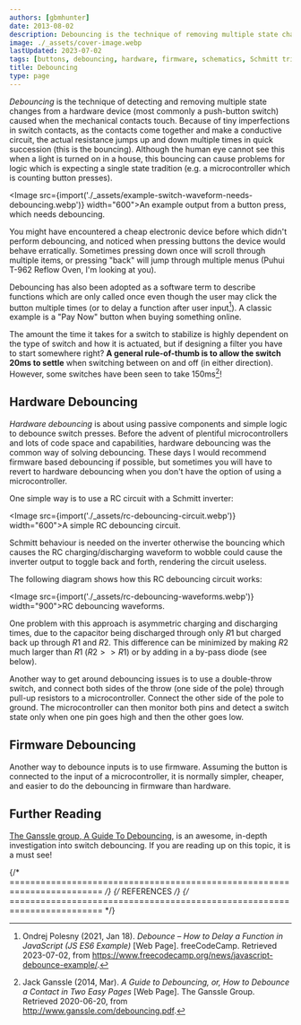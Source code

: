 ```yaml
---
authors: [gbmhunter]
date: 2013-08-02
description: Debouncing is the technique of removing multiple state changes from a device such as a switch caused when mechanical contacts touch. This page covers schematics, waveforms, hardware vs. firmware debouncing and more info.
image: ./_assets/cover-image.webp
lastUpdated: 2023-07-02
tags: [buttons, debouncing, hardware, firmware, schematics, Schmitt trigger, Ganssle, switch]
title: Debouncing
type: page
---
```


<WarningIsNotes />

_Debouncing_ is the technique of detecting and removing multiple state changes from a hardware device (most commonly a push-button switch) caused when the mechanical contacts touch. Because of tiny imperfections in switch contacts, as the contacts come together and make a conductive circuit, the actual resistance jumps up and down multiple times in quick succession (this is the bouncing). Although the human eye cannot see this when a light is turned on in a house, this bouncing can cause problems for logic which is expecting a single state tradition (e.g. a microcontroller which is counting button presses).

<Image src={import('./_assets/example-switch-waveform-needs-debouncing.webp')} width="600">An example output from a button press, which needs debouncing.</Image>

You might have encountered a cheap electronic device before which didn't perform debouncing, and noticed when pressing buttons the device would behave erratically. Sometimes pressing down once will scroll through multiple items, or pressing "back" will jump through multiple menus (Puhui T-962 Reflow Oven, I'm looking at you).

Debouncing has also been adopted as a software term to describe functions which are only called once even though the user may click the button multiple times (or to delay a function after user input[^free-code-camp-debounce-how-to-delay-a-javascript-function]). A classic example is a "Pay Now" button when buying something online.

The amount the time it takes for a switch to stabilize is highly dependent on the type of switch and how it is actuated, but if designing a filter you have to start somewhere right? **A general rule-of-thumb is to allow the switch 20ms to settle** when switching between on and off (in either direction). However, some switches have been seen to take 150ms[^ganssle-guide-to-debouncing]!

## Hardware Debouncing

_Hardware debouncing_ is about using passive components and simple logic to debounce switch presses. Before the advent of plentiful microcontrollers and lots of code space and capabilities, hardware debouncing was the common way of solving debouncing. These days I would recommend firmware based debouncing if possible, but sometimes you will have to revert to hardware debouncing when you don't have the option of using a microcontroller. 

One simple way is to use a RC circuit with a Schmitt inverter:

<Image src={import('./_assets/rc-debouncing-circuit.webp')} width="600">A simple RC debouncing circuit.</Image>

Schmitt behaviour is needed on the inverter otherwise the bouncing which causes the RC charging/discharging waveform to wobble could cause the inverter output to toggle back and forth, rendering the circuit useless.

The following diagram shows how this RC debouncing circuit works:

<Image src={import('./_assets/rc-debouncing-waveforms.webp')} width="900">RC debouncing waveforms.</Image>

One problem with this approach is asymmetric charging and discharging times, due to the capacitor being discharged through only $R1$ but charged back up through $R1$ and $R2$. This difference can be minimized by making $R2$ much larger than $R1$ ($R2 >> R1$) or by adding in a by-pass diode (see below).

Another way to get around debouncing issues is to use a double-throw switch, and connect both sides of the throw (one side of the pole) through pull-up resistors to a microcontroller. Connect the other side of the pole to ground. The microcontroller can then monitor both pins and detect a switch state only when one pin goes high and then the other goes low.

## Firmware Debouncing

Another way to debounce inputs is to use firmware. Assuming the button is connected to the input of a microcontroller, it is normally simpler, cheaper, and easier to do the debouncing in firmware than hardware.

## Further Reading

[The Ganssle group, A Guide To Debouncing](http://www.ganssle.com/debouncing.pdf), is an awesome, in-depth investigation into switch debouncing. If you are reading up on this topic, it is a must see!

{/* ======================================================================== */}
{/* REFERENCES */}
{/* ======================================================================== */}

[^ganssle-guide-to-debouncing]: Jack Ganssle (2014, Mar). _A Guide to Debouncing, or, How to Debounce a Contact in Two Easy Pages_ [Web Page]. The Ganssle Group. Retrieved 2020-06-20, from http://www.ganssle.com/debouncing.pdf.
[^free-code-camp-debounce-how-to-delay-a-javascript-function]: Ondrej Polesny (2021, Jan 18). _Debounce – How to Delay a Function in JavaScript (JS ES6 Example)_ [Web Page]. freeCodeCamp. Retrieved 2023-07-02, from https://www.freecodecamp.org/news/javascript-debounce-example/.
